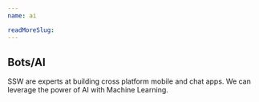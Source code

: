 ```yaml
---
name: ai

readMoreSlug:
---
```


## Bots/AI

SSW are experts at building cross platform mobile and chat apps. We can leverage the power of AI with Machine Learning.